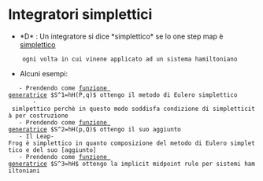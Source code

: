 = Integratori simplettici =
*  *D* : Un integratore si dice *simplettico* se lo one step map è [[trasformazioni-simplettiche.md|simplettico]]
     ogni volta in cui vinene applicato ad un sistema hamiltoniano
* Alcuni esempi:
    - Prendendo come [[funzioni-generatrici.wiki|funzione generatrice]] $S^1=hH(P,q)$ ottengo il metodo di Eulero simplettico
        - simlpettico perchè in questo modo soddisfa condizione di simpletticità per costruzione
    - Prendendo come [[funzioni-generatrici.wiki|funzione generatrice]] $S^2=hH(p,Q)$ ottengo il suo aggiunto
    - Il Leap-Frog è simplettico in quanto composizione del metodo di Eulero simplettico e del suo [aggiunto]
    - Prendendo come [[funzioni-generatrici.wiki|funzione generatrice]] $S^3=hH$ ottengo la implicit midpoint rule per sistemi hamiltoniani
